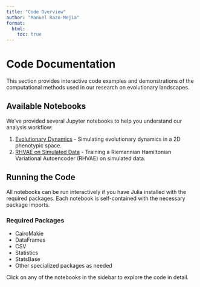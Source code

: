 ```yaml
---
title: "Code Overview"
author: "Manuel Razo-Mejia"
format:
  html:
    toc: true
---
```


# Code Documentation

This section provides interactive code examples and demonstrations of the computational methods used in our research on evolutionary landscapes.

## Available Notebooks

We've provided several Jupyter notebooks to help you understand our analysis workflow:

1. [Evolutionary Dynamics](code/evolutionary_dynamics.qmd) - Simulating evolutionary dynamics in a 2D phenotypic space.
2. [RHVAE on Simulated Data](code/rhvae_sim.qmd) - Training a Riemannian Hamiltonian Variational Autoencoder (RHVAE) on simulated data.

## Running the Code

All notebooks can be run interactively if you have Julia installed with the required packages. Each notebook is self-contained with the necessary package imports.

### Required Packages

- CairoMakie
- DataFrames
- CSV
- Statistics
- StatsBase
- Other specialized packages as needed

Click on any of the notebooks in the sidebar to explore the code in detail. 